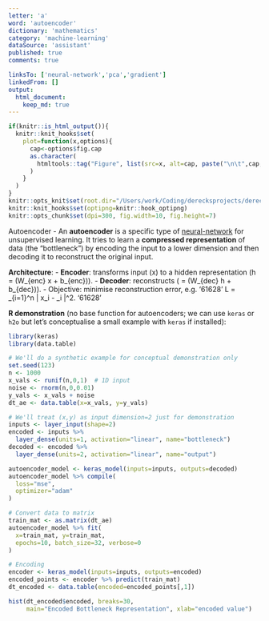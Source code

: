 ```yaml
---
letter: 'a'
word: 'autoencoder'
dictionary: 'mathematics'
category: 'machine-learning'
dataSource: 'assistant'
published: true
comments: true

linksTo: ['neural-network','pca','gradient']
linkedFrom: []
output:
  html_document:
    keep_md: true
---
```


```r
if(knitr::is_html_output()){
  knitr::knit_hooks$set(
    plot=function(x,options){
      cap<-options$fig.cap
      as.character(
        htmltools::tag("Figure", list(src=x, alt=cap, paste("\n\t",cap,"\n",sep="")))
      )
    }
  )
}
knitr::opts_knit$set(root.dir="/Users/work/Coding/derecksprojects/derecksnotes.com-playground/derecksnotes.com/client/src/app/dictionaries/mathematics/definitions")
knitr::knit_hooks$set(optipng=knitr::hook_optipng)
knitr::opts_chunk$set(dpi=300, fig.width=10, fig.height=7)
```

<a id="autoencoder">Autoencoder</a> - An **autoencoder** is a specific type of [neural-network](#neural-network) for unsupervised learning. It tries to learn a **compressed representation** of data (the “bottleneck”) by encoding the input to a lower dimension and then decoding it to reconstruct the original input.

**Architecture**:
- **Encoder**: transforms input \(x\) to a hidden representation \(h = \sigma(W_{enc} x + b_{enc})\).
- **Decoder**: reconstructs \(\hat{x} = \sigma(W_{dec} h + b_{dec})\).
- Objective: minimise reconstruction error, e.g.
'61628'
L = \sum_{i=1}^n \| x_i - \hat{x}_i \|^2.
'61628'

**R demonstration** (no base function for autoencoders; we can use `keras` or `h2o` but let's conceptualise a small example with `keras` if installed):

```r
library(keras)
library(data.table)

# We'll do a synthetic example for conceptual demonstration only
set.seed(123)
n <- 1000
x_vals <- runif(n,0,1)  # 1D input
noise <- rnorm(n,0,0.01)
y_vals <- x_vals + noise
dt_ae <- data.table(x=x_vals, y=y_vals)

# We'll treat (x,y) as input dimension=2 just for demonstration
inputs <- layer_input(shape=2)
encoded <- inputs %>%
  layer_dense(units=1, activation="linear", name="bottleneck")
decoded <- encoded %>%
  layer_dense(units=2, activation="linear", name="output")

autoencoder_model <- keras_model(inputs=inputs, outputs=decoded)
autoencoder_model %>% compile(
  loss="mse",
  optimizer="adam"
)

# Convert data to matrix
train_mat <- as.matrix(dt_ae)
autoencoder_model %>% fit(
  x=train_mat, y=train_mat,
  epochs=10, batch_size=32, verbose=0
)

# Encoding
encoder <- keras_model(inputs=inputs, outputs=encoded)
encoded_points <- encoder %>% predict(train_mat)
dt_encoded <- data.table(encoded=encoded_points[,1])

hist(dt_encoded$encoded, breaks=30,
     main="Encoded Bottleneck Representation", xlab="encoded value")
```
